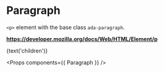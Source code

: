 <!-- Packages -->

<!-- Components -->

<!-- Metadata -->
<Meta title='Atoms/Paragraph' component={Paragraph} />  

# Paragraph

`<p>` element with the base class `ada-paragraph`.

**https://developer.mozilla.org/docs/Web/HTML/Element/p**

<Story name='Default'>
  <Paragraph>{text('children')}</Paragraph>
</Story>

<Preview>
  <Paragraph />
</Preview>

<Props components={{ Paragraph }} />
